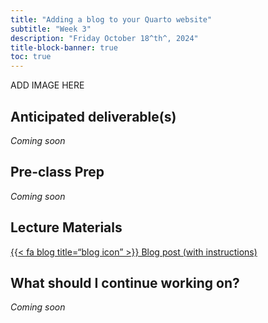 ```yaml
---
title: "Adding a blog to your Quarto website"
subtitle: "Week 3"
description: "Friday October 18^th^, 2024"
title-block-banner: true
toc: true
---
```


::: {.center-text}
ADD IMAGE HERE
:::

## Anticipated deliverable(s)

*Coming soon*

## Pre-class Prep

*Coming soon*

## Lecture Materials


::: {.center-text}
[{{< fa blog title="blog icon" >}} Blog post (with instructions)](https://samanthacsik.github.io/posts/2022-10-24-quarto-blogs/){.btn role="button" target="_blank"} 
:::

## What should I continue working on?

*Coming soon*